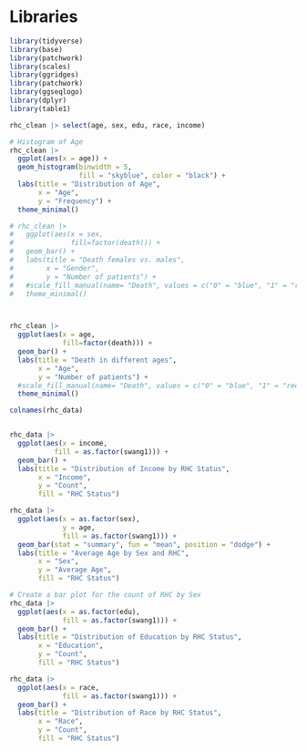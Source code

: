 # Libraries
```r
library(tidyverse)
library(base)
library(patchwork)
library(scales)
library(ggridges)
library(patchwork)
library(ggseqlogo)
library(dplyr)
library(table1)
```


```r
rhc_clean |> select(age, sex, edu, race, income)
```
```r
# Histogram of Age
rhc_clean |>
  ggplot(aes(x = age)) +
  geom_histogram(binwidth = 5,
                 fill = "skyblue", color = "black") +
  labs(title = "Distribution of Age",
       x = "Age",
       y = "Frequency") +
  theme_minimal()

```

```r
# rhc_clean |>
#   ggplot(aes(x = sex, 
#              fill=factor(death))) +
#   geom_bar() +
#   labs(title = "Death females vs. males",
#        x = "Gender",
#        y = "Number of patients") +
#   #scale_fill_manual(name= "Death", values = c("0" = "blue", "1" = "red")) +
#   theme_minimal()



rhc_clean |>
  ggplot(aes(x = age, 
             fill=factor(death))) +
  geom_bar() +
  labs(title = "Death in different ages",
       x = "Age",
       y = "Number of patients") +
  #scale_fill_manual(name= "Death", values = c("0" = "blue", "1" = "red")) +
  theme_minimal()

```
```r
colnames(rhc_data)
```

```r
```


```r
rhc_data |> 
  ggplot(aes(x = income, 
           fill = as.factor(swang1))) +
  geom_bar() +
  labs(title = "Distribution of Income by RHC Status",
       x = "Income",
       y = "Count",
       fill = "RHC Status")
```


```r
rhc_data |> 
  ggplot(aes(x = as.factor(sex), 
             y = age, 
             fill = as.factor(swang1))) +
  geom_bar(stat = "summary", fun = "mean", position = "dodge") +
  labs(title = "Average Age by Sex and RHC",
       x = "Sex",
       y = "Average Age",
       fill = "RHC Status")


```
```r
# Create a bar plot for the count of RHC by Sex
rhc_data |> 
  ggplot(aes(x = as.factor(edu), 
             fill = as.factor(swang1))) +
  geom_bar() +
  labs(title = "Distribution of Education by RHC Status",
       x = "Education",
       y = "Count",
       fill = "RHC Status") 

```


```r
rhc_data |> 
  ggplot(aes(x = race, 
             fill = as.factor(swang1))) +
  geom_bar() +
  labs(title = "Distribution of Race by RHC Status",
       x = "Race",
       y = "Count",
       fill = "RHC Status")
```



